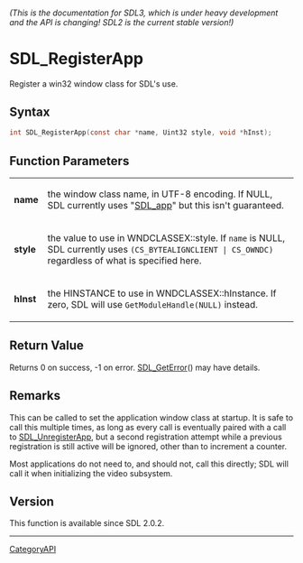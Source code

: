 ====== (This is the documentation for SDL3, which is under heavy development and the API is changing! SDL2 is the current stable version!) ======
= SDL_RegisterApp =

Register a win32 window class for SDL's use.

== Syntax ==

<syntaxhighlight lang='c'>
int SDL_RegisterApp(const char *name, Uint32 style, void *hInst);
</syntaxhighlight>

== Function Parameters ==

{|
|'''name'''
|the window class name, in UTF-8 encoding. If NULL, SDL currently uses "[[SDL_app]]" but this isn't guaranteed.
|-
|'''style'''
|the value to use in WNDCLASSEX::style. If <code>name</code> is NULL, SDL currently uses <code>(CS_BYTEALIGNCLIENT | CS_OWNDC)</code> regardless of what is specified here.
|-
|'''hInst'''
|the HINSTANCE to use in WNDCLASSEX::hInstance. If zero, SDL will use <code>GetModuleHandle(NULL)</code> instead.
|}

== Return Value ==

Returns 0 on success, -1 on error. [[SDL_GetError]]() may have details.

== Remarks ==

This can be called to set the application window class at startup. It is
safe to call this multiple times, as long as every call is eventually
paired with a call to [[SDL_UnregisterApp]], but a second registration
attempt while a previous registration is still active will be ignored,
other than to increment a counter.

Most applications do not need to, and should not, call this directly; SDL
will call it when initializing the video subsystem.

== Version ==

This function is available since SDL 2.0.2.

----
[[CategoryAPI]]


